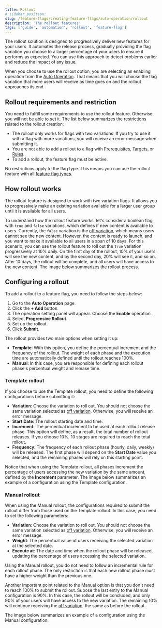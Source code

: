 ```yaml
---
title: Rollout
# sidebar_position:
slug: /feature-flags/creating-feature-flags/auto-operation/rollout
description: 'The rollout features'
tags: ['guide', 'automation', 'rollout', 'feature-flag']
---
```



The rollout solution is designed to progressively deliver new features for your users. It automates the release process, gradually providing the flag variation you choose to a larger percentage of your users to ensure it performs as expected. You can use this approach to detect problems earlier and reduce the impact of any issue.

When you choose to use the rollout option, you are selecting an enabling operation from the [Auto Operation](/feature-flags/creating-feature-flags/auto-operation). That means that you will choose the flag variation that more users will receive as time goes on and the rollout approaches its end.

## Rollout requirements and restriction

You need to fulfill some requirements to use the rollout feature. Otherwise, you will not be able to set it. The list below summarizes the restrictions related to the rollout creation:

- The rollout only works for flags with two variations. If you try to use it with a flag with more variations, you will receive an error message when submitting it.
- You are not able to add a rollout to a flag with [Prerequisites](/feature-flags/creating-feature-flags/targeting#prerequisites), [Targets](/feature-flags/creating-feature-flags/targeting#targeting), or [Rules](/feature-flags/creating-feature-flags/targeting#rollout-percentage).
- To add a rollout, the feature flag must be active.

No restrictions apply to the flag type. This means you can use the rollout feature with all [feature flag types](/feature-flags/creating-feature-flags/create-feature-flag#feature-flags-types).

## How rollout works

The rollout feature is designed to work with two variation flags. It allows you to progressively make an existing variation available for a larger user group until it is available for all users. 

To understand how the rollout feature works, let's consider a boolean flag with `true` and `false` variations, which defines if new content is available to users. Currently, the `false` variation is the [off variation](/feature-flags/creating-feature-flags/targeting#the-targeting-page), which means users cannot see the new content. However, the content is ready to launch, and you want to make it available to all users in a span of 10 days. For this scenario, you can use the rollout feature to roll out the `true` variation progressively at 10% daily. On the first day of the rollout, 10% of your users will see the new content, and by the second day, 20% will see it, and so on. After 10 days, the rollout will be complete, and all users will have access to the new content. The image below summarizes the rollout process.

<CenteredImg
  imgURL="img/feature-flags/auto-ops-rules/rollout.png"
  alt="Rollout example"
  wSize="550px"
  borderWidth="1px"
/>

## Configuring a rollout

To add a rollout to a feature flag, you need to follow the steps below:

1. Go to the **Auto Operation** page.
2. Click the **+ Add** button.
3. The operation setting panel will appear. Choose the **Enable** operation.
4. Select **Progreesive Rollout**.
5. Set up the rollout.
6. Click **Submit**. 

The rollout provides two main options when setting it up:

- **Template**: With this option, you define the percentual increment and the frequency of the rollout. The weight of each phase and the execution time are automatically defined until the rollout reaches 100%.
- **Manual**: In this case, you are responsible for defining each rollout phase's percentual weight and release time.

### Template rollout

If you choose to use the Template rollout, you need to define the following configurations before submitting it:

- **Variation**: Choose the variation to roll out. You should not choose the same variation selected as [off variation](/feature-flags/creating-feature-flags/targeting#the-targeting-page). Otherwise, you will receive an error message.
- **Start Date**: The rollout starting date and time. 
- **Increment**: The percentual increment to be used at each rollout release phase. This option will define, as a result, the total number of rollout releases. If you choose 10%, 10 stages are required to reach the total rollout.
- **Frequency**: The frequency of each rollout phase (hourly, daily, weekly) will be released. The first phase will depend on the **Start Date** value you selected, and the remaining phases will rely on this starting point. 

Notice that when using the Template rollout, all phases increment the percentage of users accessing the new variation by the same amount, defined by the **Increment** parameter. The image below summarizes an example of a configuration using the Template configuration.

<CenteredImg
  imgURL="img/feature-flags/auto-ops-rules/template-rollout.png"
  alt="Template rollout"
  wSize="400px"
  borderWidth="1px"
/>

### Manual rollout

When using the Manual rollout, the configurations required to submit the rollout differ from those used on the Template rollout. In this case, you need to set the following parameters:

- **Variation**: Choose the variation to roll out. You should not choose the same variation selected as [off variation](/feature-flags/creating-feature-flags/targeting#the-targeting-page). Otherwise, you will receive an error message.
- **Weight**: The percentual value of users receiving the selected variation at the selected date. 
- **Execute at**: The date and time when the rollout phase will be released, updating the percentage of users accessing the selected variation.

Using the Manual rollout, you do not need to follow an incremental rule for each rollout phase. The only restriction is that each new rollout phase must have a higher weight than the previous one. 

Another important point related to the Manual option is that you don't need to reach 100% to submit the rollout. Supose the last entry to the Manual configuration is 90%. In this case, the rollout will be concluded, and only 90% of your users will have access to the new variation. The remaining 10% will continue receiving the [off variation](/feature-flags/creating-feature-flags/targeting#the-targeting-page), the same as before the rollout.

The image below summarizes an example of a configuration using the Manual configuration.

<CenteredImg
  imgURL="img/feature-flags/auto-ops-rules/manual-rollout.png"
  alt="Template rollout"
  wSize="400px"
  borderWidth="1px"
/>